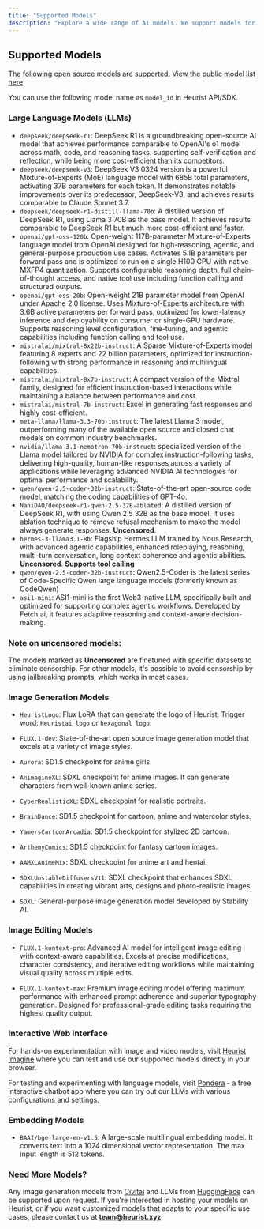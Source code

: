 ```yaml
---
title: "Supported Models"
description: "Explore a wide range of AI models. We support models for natural language tasks, image generation, and domain-specific use cases in crypto and Web3. We also provide model fine-tuning service and private model deployment."
---
```


## Supported Models

The following open source models are supported. [View the public model list here](https://github.com/heurist-network/heurist-models/blob/main/models.json)

You can use the following model name as `model_id` in Heurist API/SDK.

### Large Language Models (LLMs)
  * `deepseek/deepseek-r1`: DeepSeek R1 is a groundbreaking open-source AI model that achieves performance comparable to OpenAI's o1 model across math, code, and reasoning tasks, supporting self-verification and reflection, while being more cost-efficient than its competitors.
  * `deepseek/deepseek-v3`: DeepSeek V3 0324 version is a powerful Mixture-of-Experts (MoE) language model with 685B total parameters, activating 37B parameters for each token. It demonstrates notable improvements over its predecessor, DeepSeek-V3, and achieves results comparable to Claude Sonnet 3.7.
  * `deepseek/deepseek-r1-distill-llama-70b`: A distilled version of DeepSeek R1, using Llama 3 70B as the base model. It achieves results comparable to DeepSeek R1 but much more cost-efficient and faster.
  * `openai/gpt-oss-120b`: Open-weight 117B-parameter Mixture-of-Experts language model from OpenAI designed for high-reasoning, agentic, and general-purpose production use cases. Activates 5.1B parameters per forward pass and is optimized to run on a single H100 GPU with native MXFP4 quantization. Supports configurable reasoning depth, full chain-of-thought access, and native tool use including function calling and structured outputs.
  * `openai/gpt-oss-20b`: Open-weight 21B parameter model from OpenAI under Apache 2.0 license. Uses Mixture-of-Experts architecture with 3.6B active parameters per forward pass, optimized for lower-latency inference and deployability on consumer or single-GPU hardware. Supports reasoning level configuration, fine-tuning, and agentic capabilities including function calling and tool use.
  * `mistralai/mixtral-8x22b-instruct`: A Sparse Mixture-of-Experts model featuring 8 experts and 22 billion parameters, optimized for instruction-following with strong performance in reasoning and multilingual capabilities.
  * `mistralai/mixtral-8x7b-instruct`: A compact version of the Mixtral family, designed for efficient instruction-based interactions while maintaining a balance between performance and cost.
  * `mistralai/mistral-7b-instruct`: Excel in generating fast responses and highly cost-efficient.
  * `meta-llama/llama-3.3-70b-instruct`: The latest Llama 3 model, outperforming many of the available open source and closed chat models on common industry benchmarks.
  * `nvidia/llama-3.1-nemotron-70b-instruct`: specialized version of the Llama model tailored by NVIDIA for complex instruction-following tasks, delivering high-quality, human-like responses across a variety of applications while leveraging advanced NVIDIA AI technologies for optimal performance and scalability.
  * `qwen/qwen-2.5-coder-32b-instruct`: State-of-the-art open-source code model, matching the coding capabilities of GPT-4o.
  * `NaniDAO/deepseek-r1-qwen-2.5-32B-ablated`: A distilled version of DeepSeek R1, with using Qwen 2.5 32B as the base model. It uses ablation technique to remove refusal mechanism to make the model always generate responses. **Uncensored**.
  * `hermes-3-llama3.1-8b`: Flagship Hermes LLM trained by Nous Research, with advanced agentic capabilities, enhanced roleplaying, reasoning, multi-turn conversation, long context coherence and agentic abilities. **Uncensored**. **Supports tool calling**
  * `qwen/qwen-2.5-coder-32b-instruct`: Qwen2.5-Coder is the latest series of Code-Specific Qwen large language models (formerly known as CodeQwen)
  * `asi1-mini`: ASI1-mini is the first Web3-native LLM, specifically built and optimized for supporting complex agentic workflows. Developed by Fetch.ai, it features adaptive reasoning and context-aware decision-making.

### Note on uncensored models:

The models marked as **Uncensored** are finetuned with specific datasets to eliminate censorship. For other models, it's possible to avoid censorship by using jailbreaking prompts, which works in most cases.

### Image Generation Models

  * `HeuristLogo`: Flux LoRA that can generate the logo of Heurist. Trigger word: `Heuristai logo` or `hexagonal logo`.
  * `FLUX.1-dev`: State-of-the-art open source image generation model that excels at a variety of image styles.

  * `Aurora`: SD1.5 checkpoint for anime girls.

  * `AnimagineXL`: SDXL checkpoint for anime images. It can generate characters from well-known anime series.

  * `CyberRealisticXL`: SDXL checkpoint for realistic portraits.

  * `BrainDance`: SD1.5 checkpoint for cartoon, anime and watercolor styles.

  * `YamersCartoonArcadia`: SD1.5 checkpoint for stylized 2D cartoon.

  * `ArthemyComics`: SD1.5 checkpoint for fantasy cartoon images.

  * `AAMXLAnimeMix`: SDXL checkpoint for anime art and hentai.

  * `SDXLUnstableDiffusersV11`: SDXL checkpoint that enhances SDXL capabilities in creating vibrant arts, designs and photo-realistic images.

  * `SDXL`: General-purpose image generation model developed by Stability AI.

### Image Editing Models

  * `FLUX.1-kontext-pro`: Advanced AI model for intelligent image editing with context-aware capabilities. Excels at precise modifications, character consistency, and iterative editing workflows while maintaining visual quality across multiple edits.
  
  * `FLUX.1-kontext-max`: Premium image editing model offering maximum performance with enhanced prompt adherence and superior typography generation. Designed for professional-grade editing tasks requiring the highest quality output.

### Interactive Web Interface

For hands-on experimentation with image and video models, visit [Heurist Imagine](https://imagine.heurist.ai) where you can test and use our supported models directly in your browser.

For testing and experimenting with language models, visit [Pondera](https://pondera.heurist.ai) - a free interactive chatbot app where you can try out our LLMs with various configurations and settings.

### Embedding Models
  * `BAAI/bge-large-en-v1.5`: A large-scale multilingual embedding model. It converts text into a 1024 dimensional vector representation. The max input length is 512 tokens.

### Need More Models?

Any image generation models from [Civitai](https://civitai.com/) and LLMs from [HuggingFace](https://huggingface.co/) can be supported upon request. If you're interested in hosting your models on Heurist, or if you want customized models that adapts to your specific use cases, please contact us at **team@heurist.xyz**

